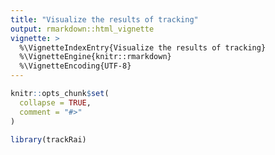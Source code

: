 ```yaml
---
title: "Visualize the results of tracking"
output: rmarkdown::html_vignette
vignette: >
  %\VignetteIndexEntry{Visualize the results of tracking}
  %\VignetteEngine{knitr::rmarkdown}
  %\VignetteEncoding{UTF-8}
---
```


```r
knitr::opts_chunk$set(
  collapse = TRUE,
  comment = "#>"
)
```

```r
library(trackRai)
```
